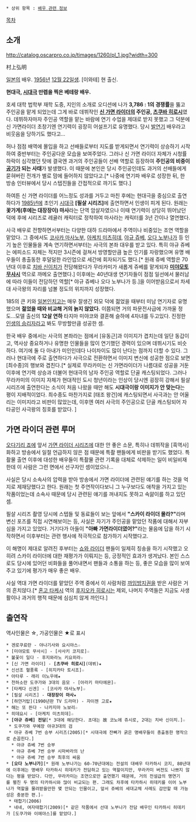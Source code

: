  * 상위 항목 : [[배우 관련 정보]]

[[목차]]

== 소개 ==
http://catalog.oscarpro.co.jp/timages/1260/pl_1.jpg?width=300

村上弘明

[[일본]]의 배우. [[1956년]] [[12월 22일]]생. [이와테] 현 출신.

'''현대극, [[시대극]] 만렙을 찍은 베테랑 배우.'''

호세 대학 법학부 재학 도중, 지인의 소개로 오디션에 나가 '''3,786 : 1의 경쟁률'''을 뚫고 주인공을 맡게 되었는데 그게 바로 데뷔작인 '''[[신 가면 라이더]]의 주인공, [[츠쿠바 히로시]]'''였다. 데뷔하자마자 주인공  역할을 맡는 바람에 연기 수업을 제대로 받지 못했고 그 덕분에 신 가면라이더 초창기엔 연기력이 굉장히 어설프기로 유명했다. 당시 [[발연기]] 배우라고 비웃음을 당하기도 했다고...

허나 점점 배역에 몰입을 하고 선배들로부터 지도를 받게되면서 연기력이 상승하기 시작하여 중반부터는 주인공다운 모습을 보여주었다. 그러나 신 가면 라이더 자체가 시청률 하락이 심각했던 탓에 결국엔 과거의 주인공들이 선배 역할로 등장하여 '''주인공의 비중이 [[공기]]가 되는 사태'''가 발생했다. 이 때문에 본인은 당시 주인공인데도 과거의 선배들에게 묻혀버린 전개가 별로 맘에 들어하지 않았다고.[* 나중에 연기파 배우로 성장한 뒤, 한 방송 인터뷰에서 당시 스텝진들을 간접적으로 까기도 했다.]

하여튼 신 가면 라이더를 어느정도 성과를 거두고 마친 후에는 현대극을 중심으로 출연하다가 [[1985년]]에 초인기 [[시대극]] '''[필살 시리즈]'''에 출연하면서 인생이 피게 된다. 원래는 '''꽃가게(후에는 대장장이) 마사'''라는 단역 암살자였으나 이때 연기력이 상당히 뛰어났던 덕에 후에 시리즈로 레귤러 캐릭터로 정착하여 마사라는 캐릭터를 3년 간이나 열연했다.

사극 배우로 전향하면서부터는 다양한 대하 드라마에서 주역이나 비중있는 조연 역할을 맡았다. 그 중에서도 [[코사카 마사노부]], [[아케치 미츠히데]], [[야규 쥬베]], [[오다 노부나가]] 등 인기 높은 인물들을 계속 연기하면서부터는 사극의 본좌 대우를 받고 있다. 특히 야규 쥬베는 에피소드 자체는 적지만 3시즌에 걸쳐서 방영할만큼 높은 인기를 자랑했으며 유명 배우들이 총출동한 후덜덜한 라인업으로 세간에 회자되기도 했다.[* 원래 쥬베 역할은 70년대 이후로 [[치바 신이치]]가 전담해왔다가 무라카미가 새롭게 쥬베를 맡게되자 '''[[미야모토 무사시]]''' 역으로 까메오 출연했다.] 이후에는 40년대생 연기자들이 점점 일선에서 물러남에 따라 이들이 전담하던 역할[* 야규 쥬베나 오다 노부나가 등.]을 이어받음으로서 차세대 사극왕의 자리를 넘볼 정도의 위치까지 성장했다.

185의 큰 키와 [[일본인]]치고는 매우 잘생긴 외모 덕에 젊었을 때부터 미남 연기자로 유명했으며 '''젊었을 때와 비교해 거의 늙지 않았다.''' 이쯤되면 거의 파문전사급에 가까울 정도...모델 출신의 '''12살 연하''' 타지마 미야코와 결혼해 슬하에 4자녀를 두고있다. 진정한 [[인생의 승리자]]라고 봐도 무방할만큼 성공한 셈.

한국 배우 중에서는 사극의 본좌라는 점에서 [유동근]과 이미지가 겹치는데 일단 동갑이고, 역사상 중요하거나 유명한 인물들을 많이 연기했던 경력이 있으며 데뷔시기도 비슷하다. 여기에 둘 다 아내가 미인인데다 나이차이도 많이 난다는 점까지 더할 수 있다. 그러나 현대극에 주로 출연하다가 사극으로 전환하면서 이미지 변신에 성공한 점으로 보면 [최수종]의 행보와 겹친다.[* 실제로 무라카미는 신 가면라이더가 나름대로 성공을 거둔 이후에 연기력 상승과 더불어 현대극의 남자 주인공 역할로 단골 캐스팅되었다. 그러나 무라카미의 이미지 자체가 현대적인 도시 청년이라는 인상이 당시엔 굉장히 강해서 필살 시리즈에 출연한다는 소식이 처음 나왔을 때만 해도 '''시대극이랑 이미지가 안 맞는다'''는 평이 지배적이었다. 최수종도 마찬가지로 [태조 왕건]에 캐스팅되면서 사극과는 안 어울리는 이미지라고 비판이 많았는데, 이후엔 여러 사극의 주인공으로 단골 캐스팅되어 자타공인 사극왕의 칭호를 받았다. ]

== 가면 라이더 관련 루머 ==
[[오다기리 죠]]에 앞서 [[가면 라이더 시리즈]]에 대한 안 좋은 소문, 특히나 데뷔작을 [흑역사]화하고 방송에서 일절 언급하지 않은 점 때문에 특촬 팬들에게 비판을 받기도 했었다. 특촬물 출연 이후에 대성한 배우들이 특촬물 관련 기록을 대체로 삭제하는 일이 비일비재한데 이 사람은 그런 면에서 선구자인 셈이었으나...

사실은 당시 소속사의 압력을 받아 방송에서 가면 라이더에 관련된 얘기를 하는 것을 억지로 제재당했다고 한다. 원래는 첫 주연작이다보니 그 누구보다도 애착을 가지고 있는 작품이었는데 소속사 때문에 당시 관련된 얘기를 꺼내지도 못하고 속앓이를 하고 있던 셈. 

필살 시리즈 촬영 당시에 스텝들 및 동료들이 보는 앞에서 '''"스카이 라이더 몰라?"'''라며 변신 포즈를 직접 시연해보이는 등, 사실은 자기가 주인공을 맡았던 작품에 대해서 자부심을 가지고 있었다. 거기다가 아들이 '''"아빠 가면라이더였어?"'''라는 물음에 답을 하기 시작하면서 이후부터는 관련 행사에 적극적으로 참가하기 시작했다고.

이 해명이 제대로 알려진 후부터는 [[쇼와 라이더]] 팬들이 일제히 칭송을 하기 시작했고 오히려 스카이 라이더에 대한 재평가가 이뤄지는 등, 긍정적인 효과가 생겨났다. 본인 스스로도 당시에 있어던 비화들을 풀어내면서 팬들과 소통을 하는 등, 좋은 모습을 많이 보여주고 있기에 평가가 매우 좋은 배우. 

사실 역대 가면 라이더를 맡았던 주역 중에서 이 사람처럼 [[까임방지권]]을 받은 사람은 거의 흔치않다.[* [[혼고 타케시]] 역의 [[후지오카 히로시]]는 제외, 나머지 주역들은 지금도 사생활이나 과거의 행적 때문에 심심치 않게 까인다.]

== 출연작 ==
역사인물은 ☆, 가공인물은 ★로 표시

 * 겐로쿠료란 - 야나기사와 요시야스☆
 * [미야모토 무사시] - [사사키 코지로]☆
 * 불꽃이 일다 - 후지와라노 키요히라☆
 * [신 가면 라이더] - '''[츠쿠바 히로시]'''(데뷔)★
 * 신선조 혈풍록 - [히지카타 토시조]☆
 * 아타루 - 래리 이노우에★
 * 천하소란 도쿠가와 3대의 음모 - [아라키 마타에몬]☆
 * [타케다 신겐] - [코사카 마사노부]☆
 * [필살 시리즈] - '''대장장이 마사'''★
 * [하얀거탑](1990년판 TV 드라마) - 자이젠 고로★
 * 해는 또 뜬다 - 나카지마 노보리☆
 * 히데요시 - [아케치 미츠히데]☆
 * '''[야규 쥬베] 전담'''[* 3대에 해당한다. 초대는 故 코노에 쥬시로, 2대는 치바 신이치.]☆
  * 도쿠가와 무예장 야규3대의 검
  * 야규 쥬베 7번 승부 시리즈(2005)[* 시대극에 잔뼈가 굵은 명배우들이 총출동한 명작으로 손꼽힌다.]
   * 야규 쥬베 7번 승부
   * 야규 쥬베 7번 승부 시마바라의 난
   * 야규 쥬베 7번 승부 최후의 싸움
 * '''[오다 노부나가]'''[* 원래 노부나가는 60-70년대에는 전설의 대배우 타카하시 코지, 80년대에 이후에는 명배우 타카하시 히데키가 전담하고 있는 역할이지만, 무라카미 버전도 나쁘지 않다는 평을 받았다. 다만, 무라카미는 조연으로만 출연했기 때문에, 거의 전설급의 명연기를 펼친 두 명의 타카하시와 많이 비교되는 편. 그래도 차후에 타카하시 히데키를 이어 노부나가 역할을 물려받을만한 몇 안되는 인물이고, 앞서 쥬베의 세대교체 사례도 감안할 때 가능성은 충분한 편.]☆
  * 태합기(2006)
  * 네네, 여자태합기(2009)[* 같은 작품에서 선대 노부나가 전담 배우인 타카하시 히데키가 [도쿠가와 이에야스]를 맡았다.]
